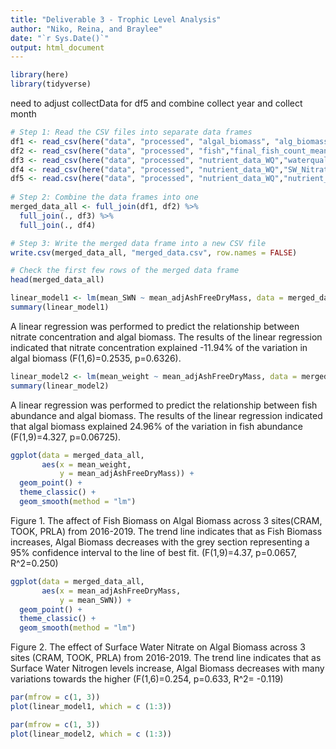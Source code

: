 ```yaml
---
title: "Deliverable 3 - Trophic Level Analysis"
author: "Niko, Reina, and Braylee"
date: "`r Sys.Date()`"
output: html_document
---
```

```r
library(here)
library(tidyverse)

```

need to adjust collectData for df5 and combine collect year and collect month
```r
# Step 1: Read the CSV files into separate data frames
df1 <- read_csv(here("data", "processed", "algal_biomass", "alg_biomass_means.csv"))
df2 <- read_csv(here("data", "processed", "fish","final_fish_count_means.csv"))
df3 <- read_csv(here("data", "processed", "nutrient_data_WQ","waterqual_means.csv"))
df4 <- read_csv(here("data", "processed", "nutrient_data_WQ","SW_Nitrate_means.csv"))
df5 <- read.csv(here("data", "processed", "nutrient_data_WQ","nutrient_data_means.csv"))
                
# Step 2: Combine the data frames into one
merged_data_all <- full_join(df1, df2) %>% 
  full_join(., df3) %>% 
  full_join(., df4)

# Step 3: Write the merged data frame into a new CSV file
write.csv(merged_data_all, "merged_data.csv", row.names = FALSE)

# Check the first few rows of the merged data frame
head(merged_data_all)
```


```r

linear_model1 <- lm(mean_SWN ~ mean_adjAshFreeDryMass, data = merged_data_all)
summary(linear_model1)
```

A linear regression was performed to predict the relationship between nitrate concentration and algal biomass. The results of the linear regression indicated that nitrate concentration explained -11.94% of the variation in algal biomass (F(1,6)=0.2535, p=0.6326).



```r
linear_model2 <- lm(mean_weight ~ mean_adjAshFreeDryMass, data = merged_data_all)
summary(linear_model2)
```

A linear regression was performed to predict the relationship between fish abundance and algal biomass. The results of the linear regression indicated that algal biomass explained 24.96% of the variation in fish abundance (F(1,9)=4.327, p=0.06725). 


```r
ggplot(data = merged_data_all,
       aes(x = mean_weight, 
           y = mean_adjAshFreeDryMass)) +
  geom_point() +
  theme_classic() +
  geom_smooth(method = "lm")
```
Figure 1. The affect of Fish Biomass on Algal Biomass across 3 sites(CRAM, TOOK, PRLA) from 2016-2019. The trend line indicates that as Fish Biomass increases, Algal Biomass decreases with the grey section representing a 95% confidence interval to the line of best fit. (F(1,9)=4.37, p=0.0657, R^2=0.250) 

```r
ggplot(data = merged_data_all,
       aes(x = mean_adjAshFreeDryMass, 
           y = mean_SWN)) +
  geom_point() +
  theme_classic() +
  geom_smooth(method = "lm")
```
Figure 2. The effect of Surface Water Nitrate on Algal Biomass across 3 sites (CRAM, TOOK, PRLA) from 2016-2019. The trend line indicates that as Surface Water Nitrogen levels increase, Algal Biomass decreases with many variations towards the higher  (F(1,6)=0.254, p=0.633, R^2= -0.119)
```r
par(mfrow = c(1, 3))
plot(linear_model1, which = c (1:3))
```

```r
par(mfrow = c(1, 3))
plot(linear_model2, which = c (1:3))
```

